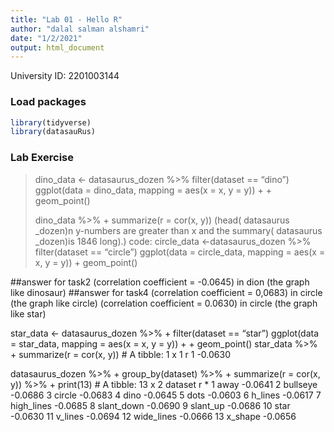 ```yaml
---
title: "Lab 01 - Hello R"
author: "dalal salman alshamri"
date: "1/2/2021"
output: html_document
---
```


University ID: 2201003144

### Load packages

```r
library(tidyverse) 
library(datasauRus)
```


### Lab Exercise
>dino_data <- datasaurus_dozen %>%
     filter(dataset == "dino")
> ggplot(data = dino_data, mapping = aes(x = x, y = y)) +
+     geom_point()
> 
> dino_data %>%
+     summarize(r = cor(x, y))
(head( datasaurus _dozen)n y-numbers are greater than x and the 
summary( datasaurus _dozen)is 1846 long).)
code:
circle_data <-datasaurus_dozen %>%
 filter(dataset == "circle")
ggplot(data = circle_data, mapping = aes(x = x, y = y)) +
geom_point()


##answer for task2
(correlation coefficient = -0.0645) in dion 
(the graph like dinosaur)
##answer for task4
(correlation coefficient = 0,0683) in circle
(the graph like circle)
(correlation coefficient = 0.0630) in circle
(the graph like star)

star_data <- datasaurus_dozen %>%
+     filter(dataset == "star")
 ggplot(data = star_data, mapping = aes(x = x, y = y)) +
+     geom_point() star_data %>%
+     summarize(r = cor(x, y))
# A tibble: 1 x 1
        r
    <dbl>
1 -0.0630

 datasaurus_dozen %>%
+     group_by(dataset) %>%
+     summarize(r = cor(x, y)) %>%
+     print(13)
# A tibble: 13 x 2
   dataset          r
 * <chr>        <dbl>
 1 away       -0.0641
 2 bullseye   -0.0686
 3 circle     -0.0683
 4 dino       -0.0645
 5 dots       -0.0603
 6 h_lines    -0.0617
 7 high_lines -0.0685
 8 slant_down -0.0690
 9 slant_up   -0.0686
10 star       -0.0630
11 v_lines    -0.0694
12 wide_lines -0.0666
13 x_shape    -0.0656